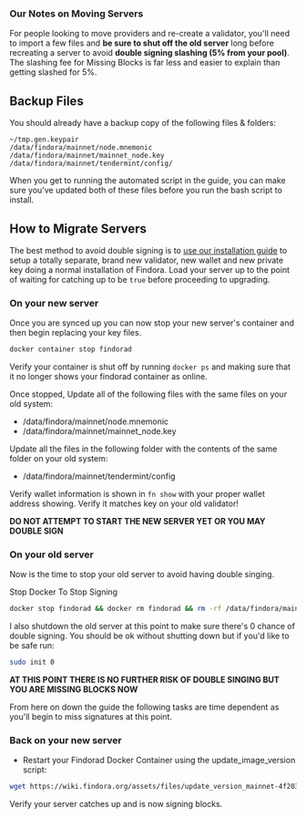 
### Our Notes on Moving Servers
For people looking to move providers and re-create a validator, you'll need to import a few files and **be sure to shut off the old server** long before recreating a server to avoid **double signing slashing (5% from your pool)**. The slashing fee for Missing Blocks is far less and easier to explain than getting slashed for 5%.

## Backup Files
You should already have a backup copy of the following files & folders:

```text
~/tmp.gen.keypair
/data/findora/mainnet/node.mnemonic
/data/findora/mainnet/mainnet_node.key
/data/findora/mainnet/tendermint/config/
```

When you get to running the automated script in the guide, you can make sure you've updated both of these files before you run the bash script to install.

## How to Migrate Servers
The best method to avoid double signing is to [use our installation guide](https://guides.easynode.one/findora/easynode) to setup a totally separate, brand new validator, new wallet and new private key doing a normal installation of Findora. Load your server up to the point of waiting for catching up to be `true` before proceeding to upgrading.  

### On your new server
Once you are synced up you can now stop your new server's container and then begin replacing your key files.  

```bash
docker container stop findorad
```

Verify your container is shut off by running `docker ps` and making sure that it no longer shows your findorad container as online.  

Once stopped, Update all of the following files with the same files on your old system:
- /data/findora/mainnet/node.mnemonic
- /data/findora/mainnet/mainnet_node.key

Update all the files in the following folder with the contents of the same folder on your old system:
- /data/findora/mainnet/tendermint/config

Verify wallet information is shown in `fn show` with your proper wallet address showing. Verify it matches key on your old validator!  

**DO NOT ATTEMPT TO START THE NEW SERVER YET OR YOU MAY DOUBLE SIGN**  

### On your old server
Now is the time to stop your old server to avoid having double singing.

Stop Docker To Stop Signing
```bash
docker stop findorad && docker rm findorad && rm -rf /data/findora/mainnet/tendermint/config/addrbook.json
```

I also shutdown the old server at this point to make sure there's 0 chance of double signing. You should be ok without shutting down but if you'd like to be safe run:
```bash
sudo init 0
```

**AT THIS POINT THERE IS NO FURTHER RISK OF DOUBLE SINGING BUT YOU ARE MISSING BLOCKS NOW**  

From here on down the guide the following tasks are time dependent as you'll begin to miss signatures at this point.  

### Back on your new server

- Restart your Findorad Docker Container using the update_image_version script:
```bash
wget https://wiki.findora.org/assets/files/update_version_mainnet-4f20384f16d1f0e2d90e1f7ebc7ea935.sh && bash -x update_version_mainnet-4f20384f16d1f0e2d90e1f7ebc7ea935.sh
```  

Verify your server catches up and is now signing blocks.